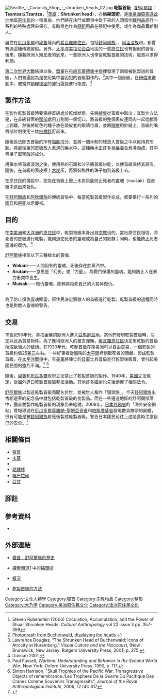 {{noteTA
|1=zh-hans:阿丘阿尔; zh-hant:阿秋爾;
|2=zh-hans:阿瓜鲁那; zh-hant:阿瓜魯納;
|3=zh-hans:万比萨; zh-hant:關必沙;
}}
[[File:Seattle_-_Curiosity_Shop_-_shrunken_heads_02.jpg|thumb]]
'''乾製首級'''（[[舒阿爾語|舒阿爾語]]：'''Tsantsa'''或'''Tzantza'''，<ref>Steven Rubenstein (2006) Circulation, Accumulation, and the Power of Shuar Shrunken Heads. ''Cultural Anthropology'' vol 22 issue 3 pp. 357-399</ref>[[英語|英語]]：'''Shrunken head'''），亦稱'''縮頭術'''，是[[南美洲|南美洲]][[亞馬遜盆地|亞馬遜盆地]]地區[[美洲原住民|原住民]]的一種風俗，他們將在決鬥或戰爭中砍下來的人頭當作[[戰利品|戰利品]]進行一系列的特殊處理來保存。有時候也作為[[祭祀|祭祀]]用品在祭祀中使用，或作為商品賣給別人。

居住在[[厄瓜多爾|厄瓜多爾]]和[[祕魯|祕魯]]境內的[[希瓦羅人|希瓦羅原住民]]，包括[[舒阿人|舒阿爾族]]、{{link-en|阿秋爾族|Achuar people}}、[[阿洼混族|阿洼混族]]和{{link-en|關必沙族|Huambisa people}}，都曾有過這種傳統習俗。另外，[[太平洋|太平洋]][[美拉尼西亞|美拉尼西亞]]地區的一些[[澳洲原住民|原住民]]也有相似的習俗。後來，隨著歐洲人殖民者的到來，一些歐洲人也學習乾製首級的技術，販賣以求得利潤。

[[第二次世界大戰|第二次世界大戰]]結束以後，[[盟軍|盟軍]]在[[布痕瓦爾德集中營|布痕瓦爾德集中營]]裡發現了兩個被乾製過的首級，人們普遍認為是使用集中營囚犯的首級製作的。<ref>[http://www.scrapbookpages.com/Dachauscrapbook/DachauPhotos/OldPhotos/BuchenwaldLampshade.jpg Photograph from Buchenwald, displaying the heads] {{webarchive|url=https://web.archive.org/web/20101129171611/http://scrapbookpages.com/DachauScrapbook/DachauPhotos/OldPhotos/BuchenwaldLampshade.jpg |date=2010-11-29 }}</ref>其中一個首級，在[[紐倫堡審判|紐倫堡審判]]中，被當作[[納粹德國|納粹德國]]的[[德國戰爭罪行|罪行]]證據進行指控。<ref>Lawrence Douglas, “The Shrunken Head of Buchenwald: Icons of Atrocity at Nuremberg,” ''Visual Culture and the Holocaust,'' (New Brunswick, New Jersey: Rutgers University Press, 2001) p. 275.</ref>

==製作方法==
在製作乾製首級時要保持首級處於乾燥狀態。先將[[顱骨|顱骨]]從首級中取出；其製作方法是，在首級背面的[[頸部|頸部]]處用刀割開一個切口，將首級的整個表皮連同肉一起從顱骨上剝離。然後將紅色的種子放在頭皮套的眼睛位置，並將[[眼瞼|眼瞼]]用針縫上。首級的嘴唇部位則使用三枚[[棕櫚|棕櫚]][[針|針]]釘起來。

隨後設法除去首級的所有[[脂肪|脂肪]]成分，並將一個木制的球放入首級之中以維持其形狀。將處理後的首級放入煮沸的藥水中。這種藥水由許多[[草藥|草藥]]混合煮沸而成，其中包括了[[單寧酸|單寧酸]]的成分。

用藥水將首級浸泡之後，使用熱的石頭和沙子將首級烘乾，以使首級保持其原形。隨後，在首級的表皮擦上[[木炭|木炭]]灰，再將裝飾性的珠子加到首級上去。

在原住民的傳說中，認為在首級上擦上木炭灰能防止死者的靈魂（muisak）從首級中逃出來報仇。

在[[舒阿爾族|舒阿爾族]]和[[阿秋爾族|阿秋爾族]]的傳統習俗中，每當乾製首級製作完成，都要舉行一系列的[[節日|節日]]和[[祭祀|祭祀]]以示慶祝。

==目的==

在[[南美洲|南美洲]]和[[大洋洲|大洋洲]]的[[原住民|原住民]]中，乾製首級本身出自[[宗教|宗教]]目的。當地原住民相信，將死者的首級進行乾製，能夠迫使死者的靈魂成為自己的奴隸；同時，也能防止死者靈魂的復仇。<ref name=Duncan>Duncan 2001.</ref>

[[舒阿爾族|舒阿爾族]]相信以下三種根本的靈魂。
*'''Wakani'''——人間固有的靈魂，死後存在於蒸汽中。
*'''Arutam'''——意思是「幻影」或「力量」，為戰鬥保護的靈魂。能夠防止人在暴力衝突中喪生。
*'''Muisak'''——復仇靈魂。能夠將殺死自己的人殺掉復仇。
<br/>
為了防止復仇靈魂顯靈，原住民決定將敵人的首級進行乾製。乾製首級的過程同時也是對敵人靈魂的警告。

==交易==
19世紀50年代，尋找金礦的歐洲人進入[[亞馬遜盆地|亞馬遜盆地]]。當他們發現乾製首級時，決定以此為貿易物件。為了獲得歐洲人的槍支彈藥，[[希瓦羅原住民|希瓦羅原住民]]決定用乾製的首級換取歐洲人的槍炮。在1930年代，乾制首級在[[南美洲|南美洲]]可以自由貿易，一個乾製的首級約值25[[美元|美元]]左右。一些好事者從醫院的[[太平間|太平間]]裡偷取死者的頭顱，製成乾製首級。在[[太平洋戰爭|太平洋戰爭]]中，有[[美軍|美軍]]將陣亡的[[日軍|日軍]]士兵首級進行乾製後販賣，曾引起美國民間的強烈不滿。<ref>Paul Fussell, ''Wartime: Understanding and Behavior in the Second World War'', New York: Oxford University Press, 1990, p. 117.</ref> <ref>Simon Harrison, "Skull Trophies of the Pacific War: Transgressive Objects of remembrance./Les Trophees De la Guerre Du Pacifique Des Cranes Comme Souvenirs Transgressifs", ''Journal of the Royal Anthropological Institute'', 2006, 12 (4): 817</ref>

隨後，[[祕魯|祕魯]]和[[厄瓜多爾|厄瓜多爾]]政府立法禁止了乾製首級的製作。1940年，[[美國|美國]]立法規定，從國外進口乾製首級屬非法活動。其他許多國家也先後頒佈了相關法令。

[[舒阿爾族|舒阿爾族]]以製造乾製首級而聞名於世，並被世人稱作「獵頭族」。今天[[舒阿爾族|舒阿爾族]]出售給遊客的紀念品中就包括乾製首級的仿製品。而在一些邊遠地區的舒阿爾部落中，獵首並製作乾製首級的現象仍未絕跡。2009年，[[日本|日本]][[日本外務省|外務省]]的「海外安全網站」曾報導過在[[厄瓜多爾|厄瓜多爾]][[莫羅納-聖地亞哥省|莫羅納-聖地亞哥省]]和[[帕斯塔薩省|帕斯塔薩省]]發現數具無頭的屍體，很有可能是被[[舒阿爾族|舒阿爾族]]殺死後製成乾製首級，警告日本國民前往上述地區時注意自己的安全。<ref>{{Cite web |url=http://www.anzen.mofa.go.jp/info/info4.asp?id=243 |title=日本外務省海外安全網 |access-date=2010-08-23 |archive-date=2016-03-04 |archive-url=https://web.archive.org/web/20160304131539/http://www.anzen.mofa.go.jp/info/info4.asp?id=243 |dead-url=no }}</ref>

== 相關條目 ==
{{commonscat|Shrunken heads}}
*[[獵首|獵首]]
*[[出草|出草]]
*{{link-ja|首實檢|首実検}}
*[[骷髏杯|骷髏杯]]
*[[嘎巴拉碗|嘎巴拉碗]]
*[[亞甘|亞甘]]

== 腳註 ==
{{reflist}}
==參考資料==
* {{citation
|first=Kate C. 
|last=Duncan
|title=1001 Curious Things: Ye Olde Curiosity Shop and Native American Art
|publisher=University of Washington Press
|year=2001
|isbn=0295980109
|pages=146–147}}.
== 外部連結 ==
* {{en}}[http://www.head-hunter.com/index.html 獵首：舒阿爾族的歷史] {{Wayback|url=http://www.head-hunter.com/index.html |date=20210126061054 }}
* {{en}}[[探索頻道|探索頻道]][http://www.masterblade.net] {{Wayback|url=http://www.masterblade.net/ |date=20201109004710 }}中的[http://exn.ca/Stories/1999/08/27/52.asp 縮頭術] {{Wayback|url=http://exn.ca/Stories/1999/08/27/52.asp |date=20080202123106 }}
* {{en}}[https://web.archive.org/web/20061119200812/http://www.thebestofecuador.com/sucua.htm 概況]
* {{ja}}[http://cruel.org/kitchen/shrunken.html 乾製首級的方法] {{Wayback|url=http://cruel.org/kitchen/shrunken.html |date=20210310124836 }}
[[Category:文化人類學|Category:文化人類學]]
[[Category:獵首|Category:獵首]]
[[Category:宗教物品|Category:宗教物品]]
[[Category:整形|Category:整形]]
[[Category:木乃伊|Category:木乃伊]]
[[Category:美洲原住民文化|Category:美洲原住民文化]]
[[Category:澳洲原住民文化|Category:澳洲原住民文化]]